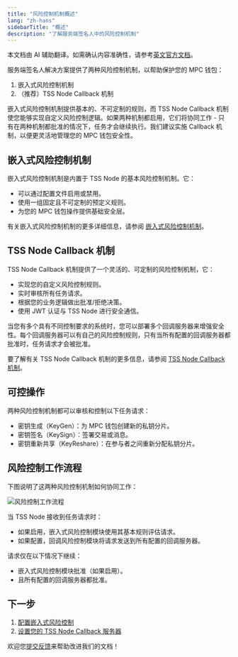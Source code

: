 ```yaml
---
title: "风险控制机制概述"
lang: "zh-hans"
sidebarTitle: "概述"
description: "了解服务端签名人中的风险控制机制"
---
```

<Note>本文档由 AI 辅助翻译。如需确认内容准确性，请参考[英文官方文档](https://www.cobo.com/developers/v2/guides/overview/introduction)。</Note>

服务端签名人解决方案提供了两种风险控制机制，以帮助保护您的 MPC 钱包：

1. 嵌入式风险控制机制
2. （推荐）TSS Node Callback 机制

嵌入式风险控制机制提供基本的、不可定制的规则，而 TSS Node Callback 机制使您能够实现自定义风险控制逻辑。如果两种机制都启用，它们将协同工作 - 只有在两种机制都批准的情况下，任务才会继续执行。我们建议实施 Callback 机制，以便更灵活地管理您的 MPC 钱包安全性。


## 嵌入式风险控制机制

嵌入式风险控制机制是内置于 TSS Node 的基本风险控制机制。它：

- 可以通过配置文件启用或禁用。
- 使用一组固定且不可定制的预定义规则。
- 为您的 MPC 钱包操作提供基础安全层。

有关嵌入式风险控制机制的更多详细信息，请参阅 [嵌入式风险控制机制](/v2_cn/guides/mpc-wallets/server-co-signer/embedded-risk-controls)。

## TSS Node Callback 机制

TSS Node Callback 机制提供了一个灵活的、可定制的风险控制机制，它：

- 实现您的自定义风险控制规则。
- 实时审核所有任务请求。
- 根据您的业务逻辑做出批准/拒绝决策。
- 使用 JWT 认证与 TSS Node 进行安全通信。

当您有多个具有不同控制要求的系统时，您可以部署多个回调服务器来增强安全性。每个回调服务器可以有自己的风险控制规则，只有当所有配置的回调服务器都批准时，任务请求才会被批准。


要了解有关 TSS Node Callback 机制的更多信息，请参阅 [TSS Node Callback 机制](/v2_cn/guides/mpc-wallets/server-co-signer/callback-server-overview)。

## 可控操作

两种风险控制机制都可以审核和控制以下任务请求：
- 密钥生成（KeyGen）：为 MPC 钱包创建新的私钥分片。
- 密钥签名（KeySign）：签署交易或消息。
- 密钥重新共享（KeyReshare）：在参与者之间重新分配私钥分片。


## 风险控制工作流程

下图说明了这两种风险控制机制如何协同工作：

<img src="/v2_cn/images/guides/risk-control-workflow.svg" alt="风险控制工作流程" className="diagram" />


当 TSS Node 接收到任务请求时：
  - 如果启用，嵌入式风险控制模块使用其基本规则评估请求。
  - 如果配置，回调风险控制模块将请求发送到所有配置的回调服务器。

请求仅在以下情况下继续：
- 嵌入式风险控制模块批准（如果启用）。
- 且所有配置的回调服务器都批准。

## 下一步

1. [配置嵌入式风险控制](/v2_cn/guides/mpc-wallets/server-co-signer/embedded-risk-controls)
2. [设置您的 TSS Node Callback 服务器](/v2_cn/guides/mpc-wallets/server-co-signer/callback-server-overview)

<Tip>欢迎您[提交反馈](https://forms.zohopublic.com/cobo/form/DocumentFeedbackForm/formperma/QvLOhxJv1_JMsJ-1dleZ8Itb_7rzN-LtgvsDdxosoVI)来帮助改进我们的文档！</Tip>